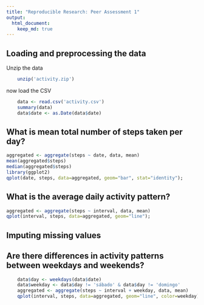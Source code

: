 ```yaml
---
title: "Reproducible Research: Peer Assessment 1"
output: 
  html_document:
    keep_md: true
---
```



## Loading and preprocessing the data

Unzip the data
```r
    unzip('activity.zip')
```

now load the CSV
```r
    data <- read.csv('activity.csv')
    summary(data)
    data$date <- as.Date(data$date)

```

## What is mean total number of steps taken per day?
```r
aggregated <- aggregate(steps ~ date, data, mean)
mean(aggregated$steps)
median(aggregated$steps)
library(ggplot2)
qplot(date, steps, data=aggregated, geom="bar", stat="identity");
```

## What is the average daily activity pattern?
```r
aggregated <- aggregate(steps ~ interval, data, mean)
qplot(interval, steps, data=aggregated, geom="line");
```


## Imputing missing values



## Are there differences in activity patterns between weekdays and weekends?
```r
    data$day <- weekdays(data$date)
    data$weekday <- data$day != 'sábado' & data$day != 'domingo'
    aggregated <- aggregate(steps ~ interval + weekday, data, mean)
    qplot(interval, steps, data=aggregated, geom="line", color=weekday);

```
